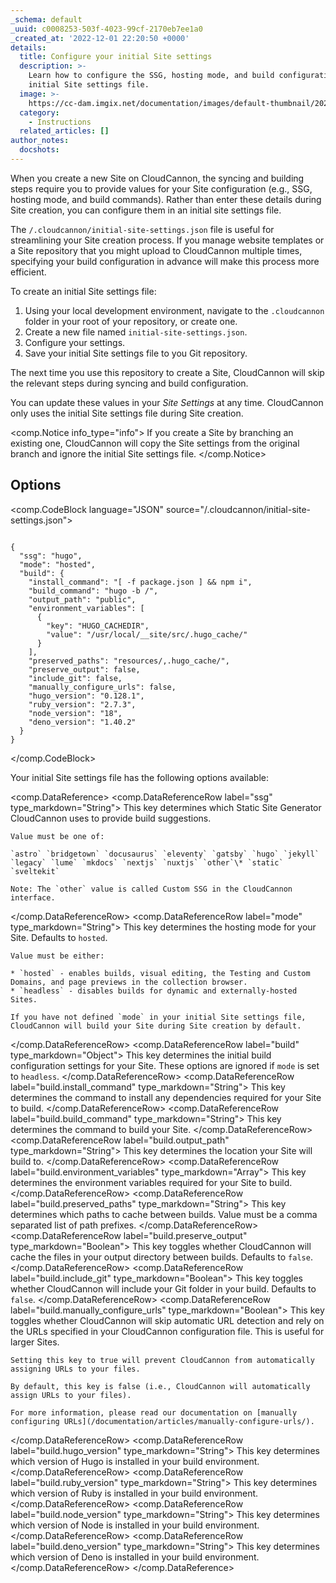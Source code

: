 ```yaml
---
_schema: default
_uuid: c0008253-503f-4023-99cf-2170eb7ee1a0
_created_at: '2022-12-01 22:20:50 +0000'
details:
  title: Configure your initial Site settings
  description: >-
    Learn how to configure the SSG, hosting mode, and build configuration in an
    initial Site settings file.
  image: >-
    https://cc-dam.imgix.net/documentation/images/default-thumbnail/2023-Q4/CloudCannon-Documentation-Thumbnail.png
  category:
    - Instructions
  related_articles: []
author_notes:
  docshots:
---
```

When you create a new Site on CloudCannon, the syncing and building steps require you to provide values for your Site configuration (e.g., SSG, hosting mode, and build commands). Rather than enter these details during Site creation, you can configure them in an initial site settings file.

The `/.cloudcannon/initial-site-settings.json` file is useful for streamlining your Site creation process. If you manage website templates or a Site repository that you might upload to CloudCannon multiple times, specifying your build configuration in advance will make this process more efficient.

To create an initial Site settings file:

1. Using your local development environment, navigate to the `.cloudcannon` folder in your root of your repository, or create one.
2. Create a new file named `initial-site-settings.json`.
3. Configure your settings.
4. Save your initial Site settings file to you Git repository.

The next time you use this repository to create a Site, CloudCannon will skip the relevant steps during syncing and build configuration.

You can update these values in your *Site Settings* at any time. CloudCannon only uses the initial Site settings file during Site creation.

<comp.Notice info_type="info">
  If you create a Site by branching an existing one, CloudCannon will copy the Site settings from the original branch and ignore the initial Site settings file.
</comp.Notice>

## Options

<comp.CodeBlock language="JSON" source="/.cloudcannon/initial-site-settings.json">
``````````

{
  "ssg": "hugo",
  "mode": "hosted",
  "build": {
    "install_command": "[ -f package.json ] && npm i",
    "build_command": "hugo -b /",
    "output_path": "public",
    "environment_variables": [
      {
        "key": "HUGO_CACHEDIR",
        "value": "/usr/local/__site/src/.hugo_cache/"
      }
    ],
    "preserved_paths": "resources/,.hugo_cache/",
    "preserve_output": false,
    "include_git": false,
    "manually_configure_urls": false,
    "hugo_version": "0.128.1",
    "ruby_version": "2.7.3",
    "node_version": "18",
    "deno_version": "1.40.2"
  }
}

``````````
</comp.CodeBlock>

Your initial Site settings file has the following options available:

<comp.DataReference>
  <comp.DataReferenceRow label="ssg" type_markdown="String">
    This key determines which Static Site Generator CloudCannon uses to provide build suggestions.

    Value must be one of:

    `astro` `bridgetown` `docusaurus` `eleventy` `gatsby` `hugo` `jekyll` `legacy` `lume` `mkdocs` `nextjs` `nuxtjs` `other`\* `static` `sveltekit`

    Note: The `other` value is called Custom SSG in the CloudCannon interface.
  </comp.DataReferenceRow>
  <comp.DataReferenceRow label="mode" type_markdown="String">
    This key determines the hosting mode for your Site. Defaults to `hosted`.

    Value must be either:

    * `hosted` - enables builds, visual editing, the Testing and Custom Domains, and page previews in the collection browser.
    * `headless` - disables builds for dynamic and externally-hosted Sites.

    If you have not defined `mode` in your initial Site settings file, CloudCannon will build your Site during Site creation by default.
  </comp.DataReferenceRow>
  <comp.DataReferenceRow label="build" type_markdown="Object">
    This key determines the initial build configuration settings for your Site. These options are ignored if `mode` is set to `headless`.
  </comp.DataReferenceRow>
  <comp.DataReferenceRow label="build.install_command" type_markdown="String">
    This key determines the command to install any dependencies required for your Site to build.
  </comp.DataReferenceRow>
  <comp.DataReferenceRow label="build.build_command" type_markdown="String">
    This key determines the command to build your Site.
  </comp.DataReferenceRow>
  <comp.DataReferenceRow label="build.output_path" type_markdown="String">
    This key determines the location your Site will build to.
  </comp.DataReferenceRow>
  <comp.DataReferenceRow label="build.environment_variables" type_markdown="Array">
    This key determines the environment variables required for your Site to build.
  </comp.DataReferenceRow>
  <comp.DataReferenceRow label="build.preserved_paths" type_markdown="String">
    This key determines which paths to cache between builds. Value must be a comma separated list of path prefixes.
  </comp.DataReferenceRow>
  <comp.DataReferenceRow label="build.preserve_output" type_markdown="Boolean">
    This key toggles whether CloudCannon will cache the files in your output directory between builds. Defaults to `false`.
  </comp.DataReferenceRow>
  <comp.DataReferenceRow label="build.include_git" type_markdown="Boolean">
    This key toggles whether CloudCannon will include your Git folder in your build. Defaults to `false`.
  </comp.DataReferenceRow>
  <comp.DataReferenceRow label="build.manually_configure_urls" type_markdown="Boolean">
    This key toggles whether CloudCannon will skip automatic URL detection and rely on the URLs specified in your CloudCannon configuration file. This is useful for larger Sites.

    Setting this key to true will prevent CloudCannon from automatically assigning URLs to your files.

    By default, this key is false (i.e., CloudCannon will automatically assign URLs to your files).

    For more information, please read our documentation on [manually configuring URLs](/documentation/articles/manually-configure-urls/).
  </comp.DataReferenceRow>
  <comp.DataReferenceRow label="build.hugo_version" type_markdown="String">
    This key determines which version of Hugo is installed in your build environment.
  </comp.DataReferenceRow>
  <comp.DataReferenceRow label="build.ruby_version" type_markdown="String">
    This key determines which version of Ruby is installed in your build environment.
  </comp.DataReferenceRow>
  <comp.DataReferenceRow label="build.node_version" type_markdown="String">
    This key determines which version of Node is installed in your build environment.
  </comp.DataReferenceRow>
  <comp.DataReferenceRow label="build.deno_version" type_markdown="String">
    This key determines which version of Deno is installed in your build environment.
  </comp.DataReferenceRow>
</comp.DataReference>